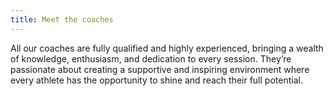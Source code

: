 ```yaml
---
title: Meet the coaches
---
```

All our coaches are fully qualified and highly experienced, bringing a wealth of knowledge, enthusiasm, and dedication to every session. They’re passionate about creating a supportive and inspiring environment where every athlete has the opportunity to shine and reach their full potential.
